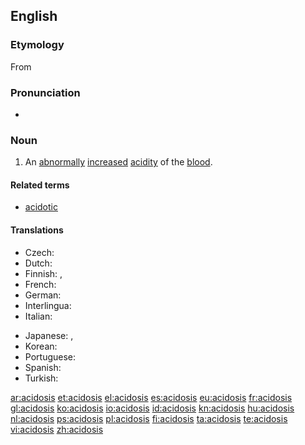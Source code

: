 ==English==
{{wikipedia}}

===Etymology===
From {{suffix|acid|osis}}

===Pronunciation===
* {{rhymes|əʊsɪs}}

===Noun===
{{en-noun|acidoses}}

# {{context|pathology|lang=en}} An [[abnormally]] [[increase]]d [[acidity]] of the [[blood]].

====Related terms====
* [[acidotic]]

====Translations====
{{trans-top|abnormally increased acidity of the blood}}
* Czech: {{t|cs|acidóza|f}}
* Dutch: {{t+|nl|acidose|f}}
* Finnish: {{t+|fi|asidoosi}}, {{t|fi|happomyrkytys}}
* French: {{t+|fr|acidose}}
* German: {{t|de|Azidose|f}}
* Interlingua: {{t|ia|acidosis}}
* Italian: {{t|it|acidosi}}
{{trans-mid}}
* Japanese: {{t|ja|アシドーシス|tr=ashidōshisu}},  {{t|ja|酸血症|tr=sankesshō}}
* Korean: {{t|ko|산성증|sc=Hang}}
* Portuguese: {{t|pt|acidose|f}}
* Spanish: {{t+|es|acidosis|f}}
* Turkish: {{t|tr|asidoz}}
{{trans-bottom}}

[[ar:acidosis]]
[[et:acidosis]]
[[el:acidosis]]
[[es:acidosis]]
[[eu:acidosis]]
[[fr:acidosis]]
[[gl:acidosis]]
[[ko:acidosis]]
[[io:acidosis]]
[[id:acidosis]]
[[kn:acidosis]]
[[hu:acidosis]]
[[nl:acidosis]]
[[ps:acidosis]]
[[pl:acidosis]]
[[fi:acidosis]]
[[ta:acidosis]]
[[te:acidosis]]
[[vi:acidosis]]
[[zh:acidosis]]